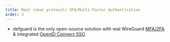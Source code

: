 ```yaml
---
title: Real (near protocol) 2FA/Multi-Factor Authentication
order: 3
---
```

- defguard is the only open-source solution with real WireGuard [MFA/2FA](https://defguard.gitbook.io/defguard/admin-and-features/wireguard/multi-factor-authentication-mfa-2fa) & integrated [OpenID Connect SSO](https://defguard.gitbook.io/defguard/admin-and-features/openid-connect)